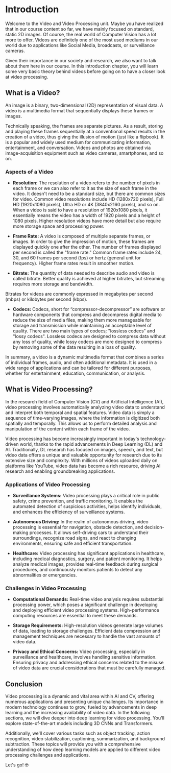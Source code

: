 # Introduction

Welcome to the Video and Video Processing unit. Maybe you have realized that in our course content so far, we have mainly focused on standard, static 2D images.
Of course, the real world of Computer Vision has a lot more to offer. Videos are definitely one of the most used mediums in our world due to applications like Social Media, broadcasts, or surveillance cameras.

Given their importance in our society and research, we also want to talk about them here in our course. In this introduction chapter, you will learn some very basic theory behind videos before going on to have a closer look at video processing.

## What is a Video?

An image is a binary, two-dimensional (2D) representation of visual data. A video is a multimedia format that sequentially displays these frames or images.

Technically speaking, the frames are separate pictures. As a result, storing and playing these frames sequentially at a conventional speed results in the creation of a video, thus giving the illusion of motion (just like a flipbook).
It is a popular and widely used medium for communicating information, entertainment, and conversation. Videos and photos are obtained via image-acquisition equipment such as video cameras, smartphones, and so on.


### Aspects of a Video

- **Resolution:**
The resolution of a video refers to the number of pixels in each frame or we can also refer to it as the size of each frame in the video. It doesn't need to be a standard size, but there are common sizes for video. Common video resolutions include HD (1280x720 pixels), Full HD (1920x1080 pixels), Ultra HD or 4K (3840x2160 pixels), and so on.
When a video is said to have a resolution of 1920x1080 pixels, it essentially means the video has a width of 1920 pixels and a height of 1080 pixels.
Higher resolution videos have more detail but also require more storage space and processing power.

- **Frame Rate:**
A video is composed of multiple separate frames, or images. In order to give the impression of motion, these frames are displayed quickly one after the other.
 The number of frames displayed per second is called the "frame rate." Common frame rates include 24, 30, and 60 frames per second (fps) or hertz (general unit for frequency). Higher frame rates result in smoother motion.

- **Bitrate:**
The quantity of data needed to describe audio and video is called bitrate. Better quality is achieved at higher bitrates, but streaming requires more storage and bandwidth.

Bitrates for videos are commonly expressed in megabytes per second (mbps) or kilobytes per second (kbps).

- **Codecs:**
Codecs, short for “compressor-decompressor” are software or hardware components that compress and decompress digital media to reduce the size of media files, making them more manageable for storage and transmission while maintaining an acceptable level of quality.
There are two main types of codecs; "lossless codecs" and "lossy codecs". Lossless codecs are designed to compress data without any loss of quality, while lossy codecs are more designed to compress by removing some of the data resulting in a loss of quality.

In summary, a video is a dynamic multimedia format that combines a series of individual frames, audio, and often additional metadata. It is used in a wide range of applications and can be tailored for different purposes, whether for entertainment, education, communication, or analysis.

## What is Video Processing?

In the research field of Computer Vision (CV) and Artificial Intelligence (AI), video processing involves automatically analyzing video data to understand and interpret both temporal and spatial features. Video data is simply a sequence of time-varying images, where the information is digitized both spatially and temporally. This allows us to perform detailed analysis and manipulation of the content within each frame of the video.



Video processing has become increasingly important in today's technology-driven world, thanks to the rapid advancements in Deep Learning (DL) and AI. Traditionally, DL research has focused on images, speech, and text, but video data offers a unique and valuable opportunity for research due to its extensive size and complexity. With millions of videos uploaded daily on platforms like YouTube, video data has become a rich resource, driving AI research and enabling groundbreaking applications.


### Applications of Video Processing

- **Surveillance Systems:**
Video processing plays a critical role in public safety, crime prevention, and traffic monitoring. It enables the automated detection of suspicious activities, helps identify individuals, and enhances the efficiency of surveillance systems.  
  
- **Autonomous Driving:**
In the realm of autonomous driving, video processing is essential for navigation, obstacle detection, and decision-making processes. It allows self-driving cars to understand their surroundings, recognize road signs, and react to changing environments, ensuring safe and efficient transportation. 

- **Healthcare:**
Video processing has significant applications in healthcare, including medical diagnostics, surgery, and patient monitoring. It helps analyze medical images, provides real-time feedback during surgical procedures, and continuously monitors patients to detect any abnormalities or emergencies.  

### Challenges in Video Processing

- **Computational Demands:**
Real-time video analysis requires substantial processing power, which poses a significant challenge in developing and deploying efficient video processing systems. High-performance computing resources are essential to meet these demands.

- **Storage Requirements:**
High-resolution videos generate large volumes of data, leading to storage challenges. Efficient data compression and management techniques are necessary to handle the vast amounts of video data.

- **Privacy and Ethical Concerns:**
Video processing, especially in surveillance and healthcare, involves handling sensitive information. Ensuring privacy and addressing ethical concerns related to the misuse of video data are crucial considerations that must be carefully managed.

## Conclusion

Video processing is a dynamic and vital area within AI and CV, offering numerous applications and presenting unique challenges. Its importance in modern technology continues to grow, fueled by advancements in deep learning and the increasing availability of video data. In the following sections, we will dive deeper into deep learning for video processing. You'll explore state-of-the-art models including 3D CNNs and Transformers.  



Additionally, we'll cover various tasks such as object tracking, action recognition, video stabilization, captioning, summarization, and background subtraction. These topics will provide you with a comprehensive understanding of how deep learning models are applied to different video processing challenges and applications.

Let's go! 🤓
